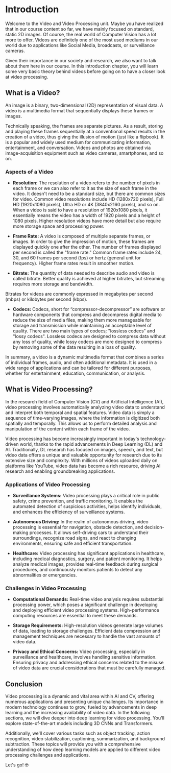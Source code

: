 # Introduction

Welcome to the Video and Video Processing unit. Maybe you have realized that in our course content so far, we have mainly focused on standard, static 2D images.
Of course, the real world of Computer Vision has a lot more to offer. Videos are definitely one of the most used mediums in our world due to applications like Social Media, broadcasts, or surveillance cameras.

Given their importance in our society and research, we also want to talk about them here in our course. In this introduction chapter, you will learn some very basic theory behind videos before going on to have a closer look at video processing.

## What is a Video?

An image is a binary, two-dimensional (2D) representation of visual data. A video is a multimedia format that sequentially displays these frames or images.

Technically speaking, the frames are separate pictures. As a result, storing and playing these frames sequentially at a conventional speed results in the creation of a video, thus giving the illusion of motion (just like a flipbook).
It is a popular and widely used medium for communicating information, entertainment, and conversation. Videos and photos are obtained via image-acquisition equipment such as video cameras, smartphones, and so on.


### Aspects of a Video

- **Resolution:**
The resolution of a video refers to the number of pixels in each frame or we can also refer to it as the size of each frame in the video. It doesn't need to be a standard size, but there are common sizes for video. Common video resolutions include HD (1280x720 pixels), Full HD (1920x1080 pixels), Ultra HD or 4K (3840x2160 pixels), and so on.
When a video is said to have a resolution of 1920x1080 pixels, it essentially means the video has a width of 1920 pixels and a height of 1080 pixels.
Higher resolution videos have more detail but also require more storage space and processing power.

- **Frame Rate:**
A video is composed of multiple separate frames, or images. In order to give the impression of motion, these frames are displayed quickly one after the other.
 The number of frames displayed per second is called the "frame rate." Common frame rates include 24, 30, and 60 frames per second (fps) or hertz (general unit for frequency). Higher frame rates result in smoother motion.

- **Bitrate:**
The quantity of data needed to describe audio and video is called bitrate. Better quality is achieved at higher bitrates, but streaming requires more storage and bandwidth.

Bitrates for videos are commonly expressed in megabytes per second (mbps) or kilobytes per second (kbps).

- **Codecs:**
Codecs, short for “compressor-decompressor” are software or hardware components that compress and decompress digital media to reduce the size of media files, making them more manageable for storage and transmission while maintaining an acceptable level of quality.
There are two main types of codecs; "lossless codecs" and "lossy codecs". Lossless codecs are designed to compress data without any loss of quality, while lossy codecs are more designed to compress by removing some of the data resulting in a loss of quality.

In summary, a video is a dynamic multimedia format that combines a series of individual frames, audio, and often additional metadata. It is used in a wide range of applications and can be tailored for different purposes, whether for entertainment, education, communication, or analysis.

## What is Video Processing?

In the research field of Computer Vision (CV) and Artificial Intelligence (AI), video processing involves automatically analyzing video data to understand and interpret both temporal and spatial features. Video data is simply a sequence of time-varying images, where the information is digitized both spatially and temporally. This allows us to perform detailed analysis and manipulation of the content within each frame of the video.



Video processing has become increasingly important in today's technology-driven world, thanks to the rapid advancements in Deep Learning (DL) and AI. Traditionally, DL research has focused on images, speech, and text, but video data offers a unique and valuable opportunity for research due to its extensive size and complexity. With millions of videos uploaded daily on platforms like YouTube, video data has become a rich resource, driving AI research and enabling groundbreaking applications.


### Applications of Video Processing

- **Surveillance Systems:**
Video processing plays a critical role in public safety, crime prevention, and traffic monitoring. It enables the automated detection of suspicious activities, helps identify individuals, and enhances the efficiency of surveillance systems.  
  
- **Autonomous Driving:**
In the realm of autonomous driving, video processing is essential for navigation, obstacle detection, and decision-making processes. It allows self-driving cars to understand their surroundings, recognize road signs, and react to changing environments, ensuring safe and efficient transportation. 

- **Healthcare:**
Video processing has significant applications in healthcare, including medical diagnostics, surgery, and patient monitoring. It helps analyze medical images, provides real-time feedback during surgical procedures, and continuously monitors patients to detect any abnormalities or emergencies.  

### Challenges in Video Processing

- **Computational Demands:**
Real-time video analysis requires substantial processing power, which poses a significant challenge in developing and deploying efficient video processing systems. High-performance computing resources are essential to meet these demands.

- **Storage Requirements:**
High-resolution videos generate large volumes of data, leading to storage challenges. Efficient data compression and management techniques are necessary to handle the vast amounts of video data.

- **Privacy and Ethical Concerns:**
Video processing, especially in surveillance and healthcare, involves handling sensitive information. Ensuring privacy and addressing ethical concerns related to the misuse of video data are crucial considerations that must be carefully managed.

## Conclusion

Video processing is a dynamic and vital area within AI and CV, offering numerous applications and presenting unique challenges. Its importance in modern technology continues to grow, fueled by advancements in deep learning and the increasing availability of video data. In the following sections, we will dive deeper into deep learning for video processing. You'll explore state-of-the-art models including 3D CNNs and Transformers.  



Additionally, we'll cover various tasks such as object tracking, action recognition, video stabilization, captioning, summarization, and background subtraction. These topics will provide you with a comprehensive understanding of how deep learning models are applied to different video processing challenges and applications.

Let's go! 🤓
